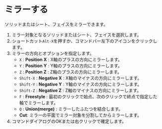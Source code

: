 
# ミラーする

<Reference shortcut="ALt+X" command="Mirror" button="" />

ソリッドまたはシート、フェイスをミラーできます。

1. ミラー対象となるソリッドまたはシート、フェイスを選択します。
2. ショートカット`Alt-X`を押すか、コマンドバー左下のアイコンをクリックします。
3. ミラーの方向とオプションを指定します。
    - `X` : **Position X** : X軸のプラスの方向にミラーします。
    - `Y` : **Position Y** : Y軸のプラスの方向にミラーします。
    - `Z` : **Position Z** : Z軸のプラスの方向にミラーします。
    - `Shift-X` : **Negative X** : X軸のマイナスの方向にミラーします。
    - `Shift-Y` : **Negative Y** : Y軸のマイナスの方向にミラーします。
    - `Shift-Z` : **Negative Z** : Z軸のマイナスの方向にミラーします。
    - `F` : **Freestyle** : 最初のクリックで始点、次のクリックで終点で指定した軸でミラーします。
    - `Q` : **Union(merge)** : ミラーしたふたつを結合します。
    - **Cut**: ミラーの平面でミラー対象を分割してからミラーします。
4. コマンドダイアログのOKまたは右クリックで確定します。


